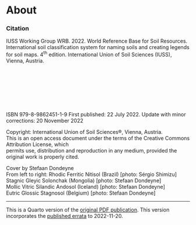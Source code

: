 # About {.unnumbered}

### Citation

IUSS Working Group WRB. 2022. World Reference Base for Soil Resources. International soil classification system for naming soils and creating legends for soil maps. 4^th^ edition. International Union of Soil Sciences (IUSS), Vienna, Austria.

\
\
\
\
\
\

ISBN 979-8-9862451-1-9 First published: 22 July 2022. Update with minor corrections: 20 November 2022

Copyright: International Union of Soil Sciences®, Vienna, Austria.\
This is an open access document under the terms of the Creative Commons Attribution License, which\
permits use, distribution and reproduction in any medium, provided the original work is properly cited.

Cover by Stefaan Dondeyne\
From left to right: Rhodic Ferritic Nitisol (Brazil) \[photo: Sérgio Shimizu\]\
Stagnic Gleyic Solonchak (Mongolia) \[photo: Stefaan Dondeyne\]\
Mollic Vitric Silandic Andosol (Iceland) \[photo: Stefaan Dondeyne\]\
Eutric Glossic Stagnosol (Belgium) \[photo: Stefaan Dondeyne\]

------------------------------------------------------------------------

This is a Quarto version of the [original PDF publication](https://www3.ls.tum.de/boku/wrb-working-group/documents/wrb-2022/). This version incorporates the [published errata](https://www3.ls.tum.de/boku/wrb-working-group/documents/wrb-2022/wrb-2022-errata/) to 2022-11-20.
